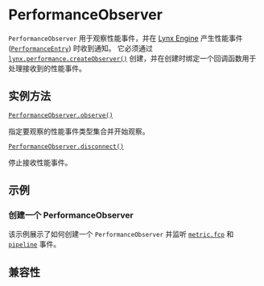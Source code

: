 
# PerformanceObserver

`PerformanceObserver` 用于观察性能事件，并在 [Lynx Engine](guide/spec#engine) 产生性能事件 ([`PerformanceEntry`](./performance-entry)) 时收到通知。
它必须通过 [`lynx.performance.createObserver()`](api/lynx-api/lynx/lynx-performance#createobserver) 创建，并在创建时绑定一个回调函数用于处理接收到的性能事件。

## 实例方法

[`PerformanceObserver.observe()`](./performance-observer/observe)

指定要观察的性能事件类型集合并开始观察。

[`PerformanceObserver.disconnect()`](./performance-observer/disconnect)

停止接收性能事件。

## 示例

### 创建一个 PerformanceObserver

该示例展示了如何创建一个 `PerformanceObserver` 并监听 [`metric.fcp`](./performance-entry/metric-fcp-entry) 和 [`pipeline`](./performance-entry/pipeline-entry) 事件。


<Go
  example="performance-api"
  defaultFile="src/simple_observe/index.tsx"
  defaultEntryFile="dist/SimpleObseve.lynx.bundle"
  img="https://lf-lynx.tiktok-cdns.com/obj/lynx-artifacts-oss-sg/lynx-website/assets/doc/simple-observe-demo.jpeg"
  entry="src/simple_observe"
  highlight="{11-21,31}"
/>

## 兼容性


<LegacyCompatTable metadata="lynx-api/performance-api/performance-observer" />
